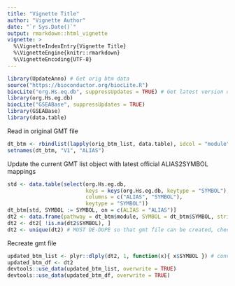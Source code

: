 ```yaml
---
title: "Vignette Title"
author: "Vignette Author"
date: "`r Sys.Date()`"
output: rmarkdown::html_vignette
vignette: >
  %\VignetteIndexEntry{Vignette Title}
  %\VignetteEngine{knitr::rmarkdown}
  %\VignetteEncoding{UTF-8}
---
```


```r
library(UpdateAnno) # Get orig btm data
source("https://bioconductor.org/biocLite.R")
biocLite("org.Hs.eq.db", suppressUpdates = TRUE) # Get latest version of official gene symbols
library(org.Hs.eg.db)
biocLite("GSEABase", suppressUpdates = TRUE)
library(GSEABase)
library(data.table)
```

Read in original GMT file 
```r
dt_btm <- rbindlist(lapply(orig_btm_list, data.table), idcol = "module") # change to data.table
setnames(dt_btm, "V1", "ALIAS")
```


Update the current GMT list object with latest official ALIAS2SYMBOL mappings
```r
std <- data.table(select(org.Hs.eg.db, 
                         keys = keys(org.Hs.eg.db, keytype = "SYMBOL"), 
                         columns = c("ALIAS", "SYMBOL"), 
                         keytype = "SYMBOL"))
dt_btm[std, SYMBOL := SYMBOL, on = c(ALIAS = "ALIAS")]
dt2 <- data.frame(pathway = dt_btm$module, SYMBOL = dt_btm$SYMBOL, stringsAsFactors = F)
dt2 <- dt2[ !is.na(dt2$SYMBOL), ]
dt2 <- unique(dt2) # MUST DE-DUPE so that gmt file can be created, checked by GeneSet()
```


Recreate gmt file
```r
updated_btm_list <- plyr::dlply(dt2, 1, function(x){ x$SYMBOL }) # convert to list of lists
updated_btm_df <- dt2
devtools::use_data(updated_btm_list, overwrite = TRUE)
devtools::use_data(updated_btm_df, overwrite = TRUE)
```
